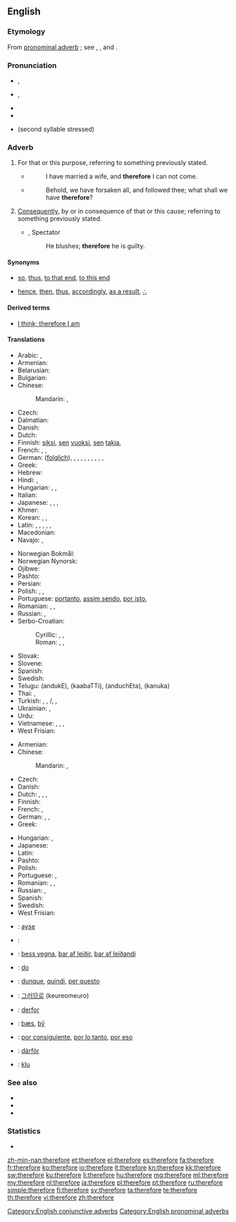 ==English==

===Etymology===
From {{etyl|ang|en}} [[pronominal adverb]] {{term|therfore|lang=ang}}; see {{term|there}}, {{term|fore}}, and {{term|for}}.

===Pronunciation===
* {{a|RP}} {{IPA|/ˈðɛəfɔː/}}, {{X-SAMPA|/"DE@fO:/}}
* {{a|GenAm}} {{IPA|/ˈðɛɹfɔɹ/}}, {{X-SAMPA|/"DErfOr/}}
* {{audio|en-us-therefore.ogg|Audio (US)}}
* {{hyphenation|there|fore}}
* {{homophones|therefor}} (second syllable stressed)

===Adverb===
{{en-adv|-}}

# {{context|conjunctive}} For that or this purpose, referring to something previously stated.
#* {{RQ:Authorized Version|Luke|14|20}}
#*: I have married a wife, and '''therefore''' I can not come.
#* {{RQ:Authorized Version|Matthew|19|27}}
#*: Behold, we have forsaken all, and followed thee; what shall we have '''therefore'''?
# {{context|conjunctive}} [[consequently|Consequently]], by or in consequence of that or this cause; referring to something previously stated.
#* {{rfdate}}, Spectator
#*: He blushes; '''therefore''' he is guilty.

====Synonyms====
* {{sense|for that purpose}} [[so]], [[thus]], [[to that end]], [[to this end]]
* {{sense|consequently}} [[hence]], [[then]], [[thus]], [[accordingly]], [[as a result]], [[∴]] {{qualifier|math}}

====Derived terms====
* [[I think; therefore I am]]

====Translations====
{{trans-top|for that or this reason, referring to something previously stated; for that}}
* Arabic: {{t-|ar|لذلك|tr=li-ḏālik, li-ḏālika}}, {{t-|ar|لهذا|tr=li-hāḏā}}
* Armenian: {{t-|hy|ուրեմն|tr=uremn|sc=Armn}}
* Belarusian: {{t-|be|таму|tr=tamú|sc=Cyrl}}
* Bulgarian: {{t|bg|затова|tr=zatová|sc=Cyrl}}
* Chinese:
*: Mandarin: {{t-|cmn|所以|tr=suǒyǐ|sc=Hani}}, {{t-|cmn|因此|tr=yīncǐ|sc=Hani}}
* Czech: {{t+|cs|proto}}
* Dalmatian: {{tø|dlm|duanc}}
* Danish: {{t-|da|derfor}}
* Dutch: {{t+|nl|daarom}}
* Finnish: [[siksi]], [[se#Finnish|sen]] [[vuoksi]], [[se#Finnish|sen]] [[takia]], {{t+|fi|joten}}
* French: {{t+|fr|donc}}, {{t-|fr|pour ça}}, {{t+|fr|en conséquence}}
* German: {{t+|de|also}} ([[folglich]]), {{t+|de|daher}}, {{qualifier|archaic}} {{t-|de|sonach}}, {{t+|de|darum}}, {{qualifier|literary}} {{t+|de|demnach}}, {{t-|de|demzufolge}}, {{t+|de|deshalb}}, {{t+|de|deswegen}}, {{t+|de|mithin}}, {{t+|de|somit}}, {{qualifier|literary}} {{t-|de|sonach}}
* Greek: {{t+|el|επομένως|tr=epoménos}}
* Hebrew: {{t+|he|אז|alt=אָז|tr=az}}
* Hindi: {{t-|hi|इसलिए|tr=isli'e|sc=Deva}}, {{t-|hi|इसलिये|tr=isli'e|sc=Deva}}
* Hungarian: {{t+|hu|azért}}, {{t+|hu|ezért}}, {{t+|hu|emiatt}}
* Italian: {{t+|it|quindi}}
* Japanese: {{t-|ja|それ故に|tr=[[それゆえに]], sore-yue-ni|sc=Jpan}}, {{t-|ja|故に|tr=[[ゆえに]], yue-ni|sc=Jpan}}, {{t-|ja|ですから|tr=desu kara}}, {{t-|ja|従って|tr=[[したがって]], shitagatte}}
* Khmer: {{t-|km|អញ្ចឹង|tr=añchəng|sc=Khmr|xs=Khmer}}
* Korean: {{t+|ko|따라서|tr=ttaraseo|sc=Kore}}, {{t+|ko|그래서|tr=geuraeseo|sc=Kore}}, {{t+|ko|그러므로|tr=geureomeuro|sc=Kore}}
* Latin: {{t+|la|ergo|alt=ergō}}, {{t-|la|igitur}}, {{t+|la|itaque}}, {{t+|la|autem}}, {{t-|la|propterea}}, {{t-|la|propterea}}
* Macedonian: {{t|mk|затоа|tr=zatoa|sc=Cyrl}}
* Navajo: {{tø|nv|háálá}}, {{tø|nv|éí biniinaa}}
{{trans-mid}}
* Norwegian Bokmål: {{t+|nb|derfor}}
* Norwegian Nynorsk: {{t-|nn|difor|xs=Norwegian Nynorsk}}
* Ojibwe: {{tø|oj|nindawaa}}
* Pashto: {{t-|ps|ځکه|tr=źëka}}
* Persian: {{t-|fa|بدلیل آن|tr=be-dalil-e ân|sc=fa-Arab}}
* Polish: {{t+|pl|więc}}, {{t+|pl|zatem}}, {{t+|pl|dlatego}}
* Portuguese: [[portanto]], [[assim sendo]], [[por isto]], {{t+|pt|logo}}
* Romanian: {{t+|ro|deci}}, {{t+|ro|așadar}}, {{t-|ro|prin urmare}}
* Russian: {{t+|ru|поэтому|tr=poétomu}}, {{t+|ru|потому|tr=potomú|sc=Cyrl}}
* Serbo-Croatian:
*: Cyrillic: {{t|sh|дакле}}, {{t|sh|стога}}, {{t|sh|зато}}
*: Roman: {{t|sh|dakle}}, {{t|sh|stoga}}, {{t|sh|zato}}
* Slovak: {{t|sk|preto}}
* Slovene: {{t|sl|zato}}
* Spanish: {{t-|es|por eso}}
* Swedish: {{t+|sv|därför}}
* Telugu: {{t-|te|అందుకే}} (andukE), {{t+|te|కాబట్టి}} (kaabaTTi), {{t+|te|అందుచేత}} (anduchEta), {{t+|te|కనుక}} (kanuka)
* Thai: {{t-|th|ดังนั้น|tr=dang-nán|sc=Thai}}, {{t-|th|แล้วจึง|tr=láew-jeung|sc=Thai}}
* Turkish: {{qualifier|obsolete}} {{t+|tr|binaenaleyh}}, {{t-|tr|bu nedenle}}, {{t-|tr|bu yüzden}}/{{t-|tr|o yüzden}}, {{t-|tr|bundan dolayı}}, {{t+|tr|dolayısıyla}}
* Ukrainian: {{t-|uk|тому|tr=tomú|sc=Cyrl}}, {{t-|uk|затим|tr=zatým|sc=Cyrl}}
* Urdu: {{t-|ur|اس لئے|tr=is li'e|sc=ur-Arab}}
* Vietnamese: {{t-|vi|bởi vậy}}, {{t-|vi|cho nên}}, {{t+|vi|vì thế}}, {{t+|vi|vậy thì}}
* West Frisian: {{t-|fy|dêrom|xs=West Frisian}}
{{trans-bottom}}

{{trans-top|consequently; by consequence}}
* Armenian: {{t-|hy|հետևաբար|tr=hetevabar|sc=Armn}}
* Chinese:
*: Mandarin: {{t-|cmn|所以|tr=suǒyǐ|sc=Hani}}, {{t-|cmn|因此|tr=yīncǐ|sc=Hani}}
* Czech: {{t+|cs|proto}}
* Danish: {{t-|da|derfor}}
* Dutch: {{t+|nl|daarom}}, {{t+|nl|bijgevolg}} {{qualifier|formal}}, {{t+|nl|daardoor}} {{qualifier|beginning of sentence}}, {{t+|nl|waardoor}} {{qualifier|not in beginning of sentence}}
* Finnish: {{t+|fi|siksi}}
* French: {{t+|fr|par conséquent}}, {{t+|fr|en conséquence}}
* German: {{t+|de|deswegen}}, {{t+|de|deshalb}}, {{t+|de|darum}}
* Greek: {{t+|el|επομένως|tr=epoménos}}
{{trans-mid}}
* Hungarian: {{t+|hu|következésképpen}}, {{t+|hu|tehát}}
* Japanese: {{t-|ja|従って|tr=[[したがって]], shitagatte}}
* Latin: {{t-|la|igitur}}
* Pashto: {{t+|ps|نو|tr=no}}
* Polish: {{t+|pl|więc}}
* Portuguese: {{t+|pt|portanto}}, {{t+|pt|consequentemente}}
* Romanian: {{t+|ro|deci}}, {{t+|ro|așadar}}, {{t-|ro|prin urmare}}
* Russian: {{t+|ru|следовательно|tr=slédovatel'no}}, {{qualifier|somewhat}} {{t+|ru|зато|tr=zató}}
* Spanish: {{t-|es|por eso}}
* Swedish: {{t+|sv|därför}}
* West Frisian: {{t-|fy|dêrom|xs=West Frisian}}
{{trans-bottom}}

{{checktrans-top}}
* {{ttbc|crh}}: [[ayse]]
* {{ttbc|ka}}: {{t-|ka|ამიტომ|tr=amitom}}
* {{ttbc|is}}: [[þess vegna]], [[þar af leiðir]], [[þar af leiðandi]]
* {{ttbc|io}}: [[do]]
* {{ttbc|it}}: [[dunque]], [[quindi]], [[per questo]]
{{trans-mid}}
* {{ttbc|ko}}: [[그러므로]] (keureomeuro)
* {{ttbc|no}}: [[derfor]]
* {{ttbc|ang}}: [[þæs]], [[þy|þȳ]]
* {{ttbc|es}}: [[por consiguiente]], [[por lo tanto]], [[por eso]]
* {{ttbc|sv}}: [[därför]]
* {{ttbc|vo}}: [[klu]]
{{trans-bottom}}

===See also===
* {{there-words}}
* {{here-words}}
* {{where-words}}

===Statistics===
* {{rank|rest|2|open|326|therefore|feet|lay|along}}

[[Category:English conjunctive adverbs]]
[[Category:English pronominal adverbs]]

[[zh-min-nan:therefore]]
[[et:therefore]]
[[el:therefore]]
[[es:therefore]]
[[fa:therefore]]
[[fr:therefore]]
[[ko:therefore]]
[[io:therefore]]
[[it:therefore]]
[[kn:therefore]]
[[kk:therefore]]
[[sw:therefore]]
[[ku:therefore]]
[[li:therefore]]
[[hu:therefore]]
[[mg:therefore]]
[[ml:therefore]]
[[my:therefore]]
[[nl:therefore]]
[[ja:therefore]]
[[pl:therefore]]
[[pt:therefore]]
[[ru:therefore]]
[[simple:therefore]]
[[fi:therefore]]
[[sv:therefore]]
[[ta:therefore]]
[[te:therefore]]
[[th:therefore]]
[[vi:therefore]]
[[zh:therefore]]